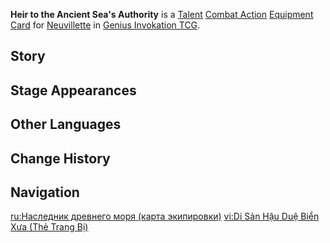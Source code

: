 {{About|the [[Genius Invokation TCG]] Equipment Card|[[Neuvillette]]'s 1st Ascension Passive|Heir to the Ancient Sea's Authority}}
{{Genius Invokation TCG Infobox
|title     = Heir to the Ancient Sea's Authority
|id        = 212101
|image     = Heir to the Ancient Sea's Authority Equipment Card.png
|type      = Equipment Card
|group     = Talent;Combat Action
|character = Neuvillette
|skill     = As Water Seeks Equilibrium
|effect    = '''Combat Action''': When your active character is '''Neuvillette''', equip this card.<br>After Neuvillette equips this card, immediately use '''[[As Water Seeks Equilibrium (Character Card Skill)|As Water Seeks Equilibrium]]''' once.<br>After your characters trigger '''{{color|Hydro-Related Reactions}}''': Neuvillette, who has this card equipped, deals +1 DMG for the next 2 instances.
|matching  = 1
|element   = Hydro
|unaligned = 2
|source1   = Achieve victory within 6 Rounds in [[Genius Invokation TCG/Stage/Neuvillette/Friendly Fracas|Friendly Fracas (Neuvillette)]]
|source2   = Win with less than 2 characters defeated in [[Genius Invokation TCG/Stage/Neuvillette/Friendly Fracas|Friendly Fracas (Neuvillette)]]
}}
'''Heir to the Ancient Sea's Authority''' is a [[Talent Card|Talent]] [[Combat Action Card|Combat Action]] [[Equipment Card]] for [[Neuvillette (Character Card)|Neuvillette]] in [[Genius Invokation TCG]].

==Story==
{{Description|"The tides beckon."|title=Neuvillette: Heir to the Ancient Sea's Authority}}

==Stage Appearances==
{{Genius Invokation TCG Stage Appearances}}

==Other Languages==
{{Other Languages|Heir to the Ancient Sea's Authority}}

==Change History==
{{Change History|4.5}}

==Navigation==
{{Genius Invokation TCG Navbox|Equipment Card}}

[[ru:Наследник древнего моря (карта экипировки)]]
[[vi:Di Sản Hậu Duệ Biển Xưa (Thẻ Trang Bị)]]
